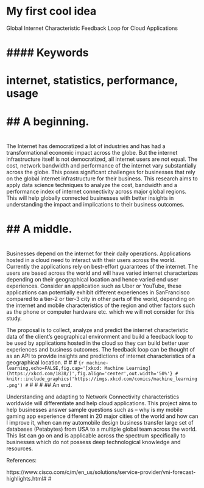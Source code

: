 # My first cool idea {#slug-one}

Global Internet Characteristic Feedback Loop for Cloud Applications
 
#
# #### Keywords {-}
# internet, statistics, performance, usage
#
# ## A beginning.
#


The Internet has democratized a lot of industries and has had a transformational economic impact across the globe. But the internet infrastructure itself is not democratized, all internet users are not equal. The cost, network bandwidth and performance of the internet vary substantially across the globe. This poses significant challenges for businesses that rely on the global internet infrastructure for their business. This research aims to apply data science techniques to analyze the cost, bandwidth and a performance index of internet connectivity across major global regions. This will help globally connected businesses with better insights in understanding the impact and implications to their business outcomes.

#
# ## A middle.
#
Businesses depend on the internet for their daily operations. Applications hosted in a cloud need to interact with their users across the world. Currently the applications rely on best-effort guarantees of the internet. The users are based across the world and will have varied internet characterizes depending on their geographical location and hence varied end user experiences. Consider an application such as Uber or YouTube, these applications can potentially exhibit different experiences in SanFrancisco compared to a tier-2 or tier-3 city in other parts of the world, depending on the internet and mobile characteristics of the region and other factors such as the phone or computer hardware etc. which we will not consider for this study. 

The proposal is to collect, analyze and predict the internet characteristic data of the client’s geographical environment and build a feedback loop to be used by applications hosted in the cloud so they can build better user experiences and business outcomes. The feedback loop can be thought of as an API to provide insights and predictions of internet characteristics of a geographical location.
#
#  <!-- ...or include images directly from the web. Cite your sources! -->
#  ```{r machine-learning,echo=FALSE,fig.cap='[xkcd: Machine Learning](https://xkcd.com/1838/)',fig.align='center',out.width='50%'}
#  knitr::include_graphics('https://imgs.xkcd.com/comics/machine_learning.png')
#  ```
#
#
#  ## An end.

Understanding and adapting to Network Connectivity characteristics worldwide will differentiate and help cloud applications. This project aims to help businesses answer sample questions such as – why is my mobile gaming app experience different in 20 major cities of the world and how can I improve it, when can my automobile design business transfer large set of databases (Petabytes) from USA to a multiple global team across the world. This list can go on and is applicable across the spectrum specifically to businesses which do not possess deep technological knowledge and resources.

References:

https://www.cisco.com/c/m/en_us/solutions/service-provider/vni-forecast-highlights.html#
#


